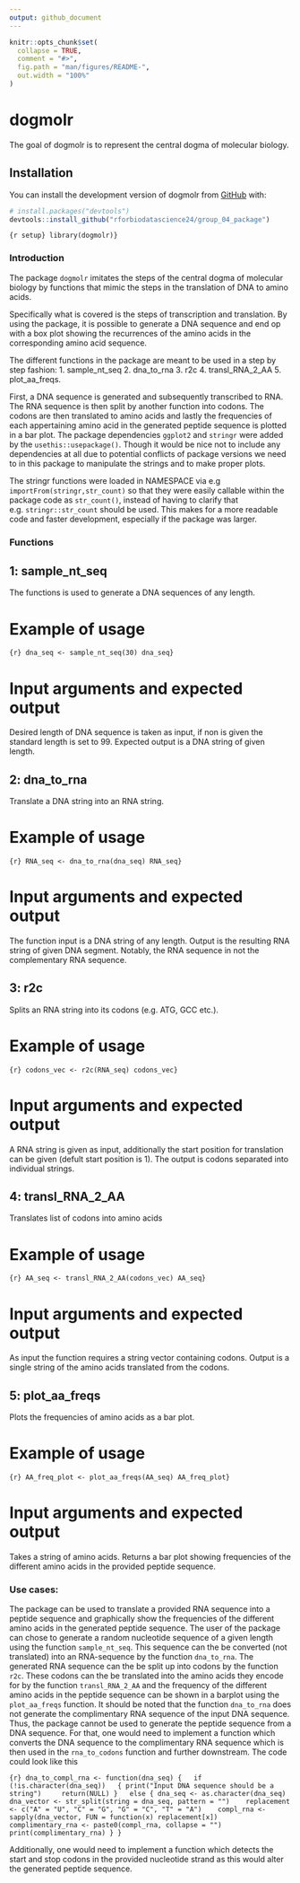```yaml
---
output: github_document
---
```


<!-- README.md is generated from README.Rmd. Please edit that file -->

```r
knitr::opts_chunk$set(
  collapse = TRUE,
  comment = "#>",
  fig.path = "man/figures/README-",
  out.width = "100%"
)
```

# dogmolr

<!-- badges: start -->

<!-- badges: end -->

The goal of dogmolr is to represent the central dogma of molecular biology.

## Installation

You can install the development version of dogmolr from [GitHub](https://github.com/) with:

``` r
# install.packages("devtools")
devtools::install_github("rforbiodatascience24/group_04_package")
```

```{r setup} library(dogmolr)}
```

### Introduction

The package `dogmolr` imitates the steps of the central dogma of molecular biology by functions that mimic the steps in the translation of DNA to amino acids.

Specifically what is covered is the steps of transcription and translation. By using the package, it is possible to generate a DNA sequence and end op with a box plot showing the recurrences of the amino acids in the corresponding amino acid sequence.

The different functions in the package are meant to be used in a step by step fashion: 1. sample_nt_seq 2. dna_to_rna 3. r2c 4. transl_RNA_2_AA 5. plot_aa_freqs.

First, a DNA sequence is generated and subsequently transcribed to RNA. The RNA sequence is then split by another function into codons. The codons are then translated to amino acids and lastly the frequencies of each appertaining amino acid in the generated peptide sequence is plotted in a bar plot. The package dependencies `ggplot2` and `stringr` were added by the `usethis::usepackage()`. Though it would be nice not to include any dependencies at all due to potential conflicts of package versions we need to in this package to manipulate the strings and to make proper plots.

The stringr functions were loaded in NAMESPACE via e.g `importFrom(stringr,str_count)` so that they were easily callable within the package code as `str_count()`, instead of having to clarify that e.g. `stringr::str_count` should be used. This makes for a more readable code and faster development, especially if the package was larger.

### Functions

## 1: sample_nt_seq

The functions is used to generate a DNA sequences of any length.

# Example of usage

`{r} dna_seq <- sample_nt_seq(30) dna_seq}`

# Input arguments and expected output

Desired length of DNA sequence is taken as input, if non is given the standard length is set to 99. Expected output is a DNA string of given length.

## 2: dna_to_rna

Translate a DNA string into an RNA string.

# Example of usage

`{r} RNA_seq <- dna_to_rna(dna_seq) RNA_seq}`

# Input arguments and expected output

The function input is a DNA string of any length. Output is the resulting RNA string of given DNA segment. Notably, the RNA sequence in not the complementary RNA sequence.

## 3: r2c

Splits an RNA string into its codons (e.g. ATG, GCC etc.).

# Example of usage

`{r} codons_vec <- r2c(RNA_seq) codons_vec}`

# Input arguments and expected output

A RNA string is given as input, additionally the start position for translation can be given (defult start position is 1). The output is codons separated into individual strings.

## 4: transl_RNA_2_AA

Translates list of codons into amino acids

# Example of usage

`{r} AA_seq <- transl_RNA_2_AA(codons_vec) AA_seq}`

# Input arguments and expected output

As input the function requires a string vector containing codons. Output is a single string of the amino acids translated from the codons.

## 5: plot_aa_freqs

Plots the frequencies of amino acids as a bar plot.

# Example of usage

`{r} AA_freq_plot <- plot_aa_freqs(AA_seq) AA_freq_plot}`

# Input arguments and expected output

Takes a string of amino acids. Returns a bar plot showing frequencies of the different amino acids in the provided peptide sequence.

### Use cases:

The package can be used to translate a provided RNA sequence into a peptide sequence and graphically show the frequencies of the different amino acids in the generated peptide sequence. The user of the package can chose to generate a random nucleotide sequence of a given length using the function `sample_nt_seq`. This sequence can the be converted (not translated) into an RNA-sequence by the function `dna_to_rna`. The generated RNA sequence can the be split up into codons by the function `r2c`. These codons can the be translated into the amino acids they encode for by the function `transl_RNA_2_AA` and the frequency of the different amino acids in the peptide sequence can be shown in a barplot using the `plot_aa_freqs` function. It should be noted that the function `dna_to_rna` does not generate the complimentary RNA sequence of the input DNA sequence. Thus, the package cannot be used to generate the peptide sequence from a DNA sequence. For that, one would need to implement a function which converts the DNA sequence to the complimentary RNA sequence which is then used in the `rna_to_codons` function and further downstream. The code could look like this

`{r} dna_to_compl_rna <- function(dna_seq) {   if (!is.character(dna_seq))   { print("Input DNA sequence should be a string")     return(NULL) }   else { dna_seq <- as.character(dna_seq)    dna_vector <- str_split(string = dna_seq, pattern = "")    replacement <- c("A" = "U", "C" = "G", "G" = "C", "T" = "A")    compl_rna <- sapply(dna_vector, FUN = function(x) replacement[x])    complimentary_rna <- paste0(compl_rna, collapse = "")    print(complimentary_rna) } }`

Additionally, one would need to implement a function which detects the start and stop codons in the provided nucleotide strand as this would alter the generated peptide sequence.
